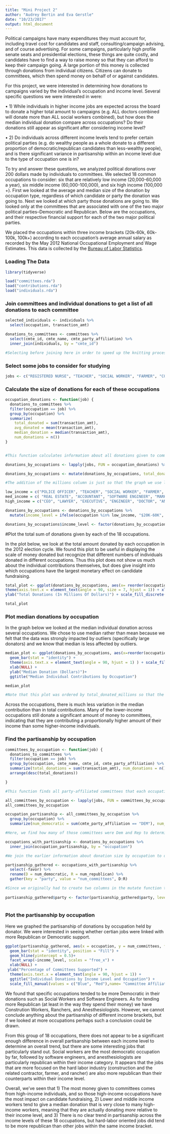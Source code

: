 ```yaml
---
title: "Mini Project 2"
author: "Audrey Bertin and Eva Gerstle"
date: "10/23/2017"
output: html_document
---
```


Political campaigns have many expenditures they must account for, including travel cost for candidates and staff, consulting/campaign advising, and of course advertising. For some campaigns, particularly high profile senate seats and presidential elections, these things are quite costly, and candidates have to find a way to raise money so that they can afford to keep their campaign going. A large portion of this money is collected through donations from individual citizens. Citizens can donate to committees, which then spend money on behalf of or against candidates.

For this project, we were interested in determining how donations to campaigns varied by the individual’s occupation and income level. Several specific questions we were interested in were: 

• 1) While individuals in higher income jobs are expected across the board to donate a higher total amount to campaigns (e.g. ALL doctors combined will donate more than ALL social workers combined), but how does the median individual donation compare across occupations?  Do their donations still appear as significant after considering income level? 

• 2) Do individuals across different income levels tend to prefer certain political parties (e.g. do wealthy people as a whole donate to a different proportion of democratic/republican candidates than less-wealthy people), and is there significant variance in partisanship within an income level due to the type of occupation one is in?

To try and answer these questions, we analyzed political donations over 200 dollars made by individuals to committees. We selected 18 common occupations to consider: six that are relatively low income (20,000-60,000 a year), six middle income (60,000-100,000), and six high income (100,000 +). First we looked at the average and median size of the donation by occupation type, regardless of which candidate or party the donation was going to. Next we looked at which party those donations are going to. We looked only at the committees that are associated with one of the two major political parties–Democratic and Republican. Below are the occupations, and their respective financial support for each of the two major political parties. 

We placed the occupations within three income brackets (20k-60k, 60k-100k, 100k+) according to each occupation’s average annual salary as recorded by the May 2012 National Occupational Employment and Wage Estimates. This data is collected by the [Bureau of Labor Statistics](https://www.bls.gov/oes/2012/may/oes_nat.htm). 



### Loading The Data

```r
library(tidyverse)

load("committees.rda")
load("contributions.rda")
load("individuals.rda")
```

### Join committees and individual donations to get a list of all donations to each committee
```r

selected_individuals <- individuals %>% 
  select(occupation, transaction_amt)

donations_to_committees <- committees %>% 
  select(cmte_id, cmte_name, cmte_party_affiliation) %>%
  inner_join(individuals, by = "cmte_id") 

#Selecting before joining here in order to speed up the knitting process

```

### Select some jobs to consider for studying

```r

jobs <- c("REGISTERED NURSE", "TEACHER", "SOCIAL WORKER", "FARMER", "CONSTRUCTION", "RANCHER", "REAL ESTATE", "ACCOUNTANT", "SOFTWARE ENGINEER", "MARKETING", "POLICE OFFICER", "CONTRACTOR", "CEO", "LAWYER", "EXECUTIVE", "ENGINEER", "DOCTOR", "ANESTHESIOLOGIST", "POLICE OFFICER")

```

### Calculate the size of donations for each of these occupations

```r

occupation_donations <- function(job) {
  donations_to_committees %>%
  filter(occupation == job) %>%
  group_by(occupation) %>%
  summarize(
    total_donated = sum(transaction_amt),
    avg_donated = mean(transaction_amt),
    median_donation = median(transaction_amt),
    num_donations = n())
}


#This function calculates information about all donations given to committees by individuals in any given occupation

donations_by_occupations <- lapply(jobs, FUN = occupation_donations) %>% bind_rows()

donations_by_occupations <- mutate(donations_by_occupations, total_donated_millions = total_donated/1000000)

#The addition of the millions column is just so that the graph we use later will be easier to read.

low_income = c("POLICE OFFICER", "TEACHER", "SOCIAL WORKER", "FARMER", "CONSTRUCTION", "RANCHER") #20K-60K avg income
med_income = c( "REAL ESTATE", "ACCOUNTANT", "SOFTWARE ENGINEER", "MARKETING", "REGISTERED NURSE", "CONTRACTOR") #60K-100K avg income
high_income = c("CEO", "LAWYER", "EXECUTIVE", "ENGINEER", "DOCTOR", "ANESTHESIOLOGIST") #100k+ avg income

donations_by_occupations <- donations_by_occupations %>% 
  mutate(income_level = ifelse(occupation %in% low_income, "$20K-60K", ifelse(occupation %in% med_income, "$60k-100k", "$100K +"))) #Add a new column that designates the income level of each occupation

donations_by_occupations$income_level <- factor(donations_by_occupations$income_level, levels = c("$20K-60K", "$60k-100k", "$100K +")) #Give the income levels a rank according to value instead of alphabetical order

```



#Plot the total sum of donations given by each of the 18 occupations. 

In the plot below, we look at the total amount donated by each occupation in the 2012 election cycle. We found this plot to be useful in displaying the scale of money donated but recognize that different numbers of individuals donated in different occupations. Thus this plot does not show us much about the individual contributions themselves, but does give insight into which occupations have the largest monetary effect on candidate fundraising. 
```r

total_plot <- ggplot(donations_by_occupations, aes(x= reorder(occupation,total_donated_millions), y=total_donated_millions, fill= income_level)) + geom_bar(stat = "identity") +
theme(axis.text.x = element_text(angle = 90, size = 7, hjust = 1)) + xlab(NULL) +
ylab("Total Donations (In Millions Of Dollars)") + scale_fill_discrete(name= "Income Level", breaks = c("$20K-60K", "$60k-100k", "$100K +"), labels = c("$20K-60K", "$60k-100k", "$100K +")) + ggtitle("Total Donations by Occupation")

total_plot


```


### Plot median donations by occupation
In the graph below we looked at the median individual donation across several occupations. We chose to use median rather than mean because we felt that the data was strongly impacted by outliers (specifically large donators) and we know that median is less affected by outliers. 

```r

median_plot <- ggplot(donations_by_occupations, aes(x=reorder(occupation,total_donated_millions), y = median_donation, fill = income_level)) +
  geom_bar(stat = "identity") +
  theme(axis.text.x = element_text(angle = 90, hjust = 1) ) + scale_fill_discrete(name= "Income Level", breaks = c("$20K-60K", "$60k-100k", "$100K +"), labels = c("$20K-60K", "$60k-100k", "$100K +")) +
  xlab(NULL) +
  ylab("Median Donation (Dollars)")+
  ggtitle("Median Individual Contributions by Occupation")

median_plot

#Note that this plot was ordered by total_donated_millions so that the occupations would be in the same order as in the last plot, and it would be clear which occupations had relatively high average donations compared to their total donations.

```
Across the occupations, there is much less variation in the median contribution than in total contributions. Many of the lower-income occupations still donate a significant amount of money to committees, indicating that they are contributing a proportionally higher amount of their income than some higher-income individuals.

### Find the partisanship by occupation
```r

committees_by_occupation <- function(job) {
  donations_to_committees %>%
  filter(occupation == job) %>%
  group_by(occupation, cmte_name, cmte_id, cmte_party_affiliation) %>%
  summarize(total_donations = sum(transaction_amt), num_donations = n()) %>%
  arrange(desc(total_donations))

}

#This function finds all party-affiliated committees that each occupation donated to

all_committees_by_occupation <- lapply(jobs, FUN = committees_by_occupation) %>% bind_rows()
all_committees_by_occupation 

occupation_partisanship <- all_committees_by_occupation %>%
  group_by(occupation) %>%
  summarize(num_democratic = sum(cmte_party_affiliation == "DEM"), num_republican = sum(cmte_party_affiliation == "REP"), favor = ifelse(num_democratic > num_republican, "Dem", "Rep"))

#Here, we find how many of those committees were Dem and Rep to determine which party each occupation favors and the numerical distribution showing that.

occupations_with_partisanship <- donations_by_occupations %>%
  inner_join(occupation_partisanship, by = "occupation") 

#We join the earlier information about donation size by occupation to donation partisanship so that all the info about each occupation is contained in one place

partisanship_gathered <- occupations_with_partisanship %>%
  select(-favor) %>%
  rename(D = num_democratic, R = num_republican) %>%
  gather(key = "party", value = "num_committees", D:R)

#Since we originally had to create two columns in the mutate function to count the numbers of dem and rep parties, we have to use a gather here to make the data tidy and plottable.
  
partisanship_gathered$party <- factor(partisanship_gathered$party, levels = c("D", "R"))  
  

```

### Plot the partisanship by occupation
Here we graphed the partisanship of donations by occupation held by donator. We were interested in seeing whether certian jobs were linked with more Republican or Democratic support. 
```r

ggplot(partisanship_gathered, aes(x = occupation, y = num_committees, fill = party)) +
  geom_bar(stat = "identity", position = "Fill") +
  geom_hline(yintercept = 0.5)+ 
  facet_wrap(~income_level, scales = "free_x") +
  xlab(NULL) +
 ylab("Percentage of Committees Supported") +
  theme(axis.text.x = element_text(angle = 90, hjust = 1)) +
  ggtitle("Individual Donations by Income Level and Occupation") +
  scale_fill_manual(values = c("Blue", "Red"),name= "Committee Affiliation", breaks = c("D","R"), labels = c("Democratic", "Republican"))

```


We found that specific occupations tended to be more Democratic in their donations such as Social Workers and Software Engineers. As for tending more Republican (at least in the way they spend their money) we have Constrution Workers, Ranchers, and Anesthesiologists. However, we cannot conclude anything about the partisanship of different income brackets, but if we looked at more occupations perhaps such a conclusion could be drawn.

From this group of 18 occupations, there does not appear to be a significant enough difference in overall partisanship between each income level to determine an overall trend, but there are some interesting jobs that particularly stand out. Social workers are the most democratic occupation by far, followed by software engineers, and anesthesiologists are particularly republican within their income category. It appears that the jobs that are more focused on the hard labor industry (construction and the related contractor, farmer, and rancher) are also more republican than their counterparts within their income level.


Overall, we've seen that 1) The most money given to committees comes from high-income individuals, and so those high-income occupations have the most impact on candidate fundraising, 2) Lower and middle income workers tend to give a median donation that is very close to many high-income workers, meaning that they are actually donating *more* relative to their income level, and 3) There is no clear trend in partisanship across the income levels of these 18 occupations, but hard-labor oriented jobs did tend to be more republican than other jobs within the same income bracket.




